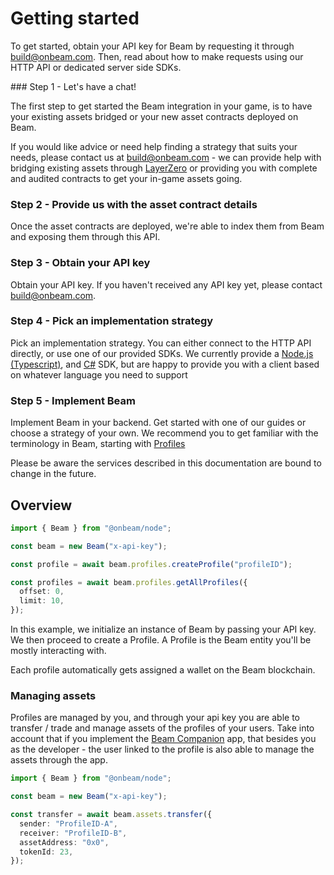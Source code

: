 
# Getting started

To get started, obtain your API key for Beam by requesting it through build@onbeam.com. Then, read about how to make requests using our HTTP API or dedicated server side SDKs.

<Steps>
### Step 1 - Let's have a chat!

The first step to get started the Beam integration in your game, is to have your existing assets bridged or your new asset contracts deployed on Beam.

If you would like advice or need help finding a strategy that suits your needs, please contact us at build@onbeam.com - we can provide help with bridging existing assets through [LayerZero](https://layerzero.network/) or providing you with complete and audited contracts to get your in-game assets going.

### Step 2 - Provide us with the asset contract details

Once the asset contracts are deployed, we're able to index them from Beam and exposing them through this API.

### Step 3 - Obtain your API key

Obtain your API key. If you haven't received any API key yet, please contact build@onbeam.com.

### Step 4 - Pick an implementation strategy

Pick an implementation strategy. You can either connect to the HTTP API directly, or use one of our provided SDKs. We currently provide a [Node.js (Typescript)](https://github.com/Merit-Circle/beam-node), and [C#](https://github.com/Merit-Circle/beam-csharp) SDK, but are happy to provide you with a client based on whatever language you need to support

### Step 5 - Implement Beam

Implement Beam in your backend. Get started with one of our guides or choose a strategy of your own. We recommend you to get familiar with the terminology in Beam, starting with [Profiles](/service/profiles)

<Callout emoji="👾">
  Please be aware the services described in this documentation are bound to
  change in the future.
</Callout>

</Steps>

## Overview

```typescript
import { Beam } from "@onbeam/node";

const beam = new Beam("x-api-key");

const profile = await beam.profiles.createProfile("profileID");

const profiles = await beam.profiles.getAllProfiles({
  offset: 0,
  limit: 10,
});
```

In this example, we initialize an instance of Beam by passing your API key. We then proceed to create a Profile. A Profile is the Beam entity you'll be mostly interacting with.

Each profile automatically gets assigned a wallet on the Beam blockchain.

### Managing assets

Profiles are managed by you, and through your api key you are able to transfer / trade and manage assets of the profiles of your users. Take into account that if you implement the [Beam Companion](/service/companion) app, that besides you as the developer - the user linked to the profile is also able to manage the assets through the app.

```typescript
import { Beam } from "@onbeam/node";

const beam = new Beam("x-api-key");

const transfer = await beam.assets.transfer({
  sender: "ProfileID-A",
  receiver: "ProfileID-B",
  assetAddress: "0x0",
  tokenId: 23,
});
```
